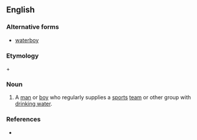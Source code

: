 ==English==

===Alternative forms===
* [[waterboy]]

===Etymology===
{{derv|en|water}} + {{derv|en|boy}}

===Noun===
{{en-noun}}

# A [[man]] or [[boy]] who regularly supplies a [[sports]] [[team]] or other group with [[drinking water]].

===References===
* {{R:Websters}}